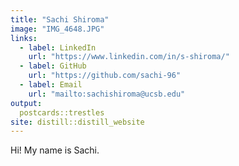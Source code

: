 ```yaml
---
title: "Sachi Shiroma"
image: "IMG_4648.JPG"
links:
  - label: LinkedIn
    url: "https://www.linkedin.com/in/s-shiroma/"
  - label: GitHub
    url: "https://github.com/sachi-96"
  - label: Email
    url: "mailto:sachishiroma@ucsb.edu"
output:
  postcards::trestles
site: distill::distill_website
---
```

 
Hi! My name is Sachi. 
